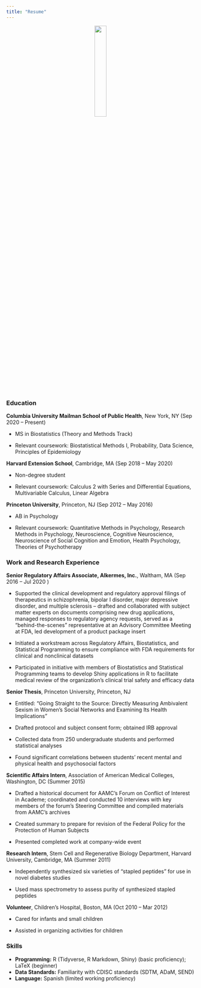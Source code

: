```yaml
---
title: "Resume"
---
```


<p align="center">
<img src="images/headshot.jpg" style="width:25%">
</p>

### Education

**Columbia University Mailman School of Public Health**, New York, NY (Sep 2020 -- Present)

* MS in Biostatistics (Theory and Methods Track)

* Relevant coursework: Biostatistical Methods I, Probability, Data Science, Principles of Epidemiology

**Harvard Extension School**, Cambridge, MA (Sep 2018 -- May 2020)

* Non-degree student

* Relevant coursework: Calculus 2 with Series and Differential Equations, Multivariable Calculus, Linear Algebra

**Princeton University**, Princeton, NJ (Sep 2012 -- May 2016)

* AB in Psychology

* Relevant coursework: Quantitative Methods in Psychology, Research Methods in Psychology, Neuroscience, Cognitive Neuroscience, Neuroscience of Social Cognition and Emotion, Health Psychology, Theories of Psychotherapy

### Work and Research Experience

**Senior Regulatory Affairs Associate, Alkermes, Inc.**, Waltham, MA (Sep 2016 -- Jul 2020 )

* Supported the clinical development and regulatory approval filings of therapeutics in schizophrenia, bipolar I disorder, major depressive disorder, and multiple sclerosis -- drafted and collaborated with subject matter experts on documents comprising new drug applications, managed responses to regulatory agency requests, served as a “behind-the-scenes” representative at an Advisory Committee Meeting at FDA, led development of a product package insert

*	Initiated a workstream across Regulatory Affairs, Biostatistics, and Statistical Programming to ensure compliance with FDA requirements for clinical and nonclinical datasets

*	Participated in initiative with members of Biostatistics and Statistical Programming teams to develop Shiny applications in R to facilitate medical review of the organization’s clinical trial safety and efficacy data

**Senior Thesis**, Princeton University, Princeton, NJ

*	Entitled: “Going Straight to the Source: Directly Measuring Ambivalent Sexism in Women’s Social Networks and Examining Its Health Implications”

*	Drafted protocol and subject consent form; obtained IRB approval

*	Collected data from 250 undergraduate students and performed statistical analyses

*	Found significant correlations between students’ recent mental and physical health and psychosocial factors


**Scientific Affairs Intern**, Association of American Medical Colleges, Washington, DC (Summer 2015)

* Drafted a historical document for AAMC’s Forum on Conflict of Interest in Academe; coordinated and conducted 10 interviews with key members of the forum’s Steering Committee and compiled materials from AAMC’s archives

* Created summary to prepare for revision of the Federal Policy for the Protection of Human Subjects 

* Presented completed work at company-wide event

**Research Intern**, Stem Cell and Regenerative Biology Department, Harvard University, Cambridge, MA	(Summer 2011)

*	Independently synthesized six varieties of “stapled peptides” for use in novel diabetes studies

*	Used mass spectrometry to assess purity of synthesized stapled peptides

**Volunteer**, Children’s Hospital, Boston, MA (Oct 2010 -- Mar 2012)

* Cared for infants and small children

* Assisted in organizing activities for children

### Skills

* **Programming:** R (Tidyverse, R Markdown, Shiny) (basic proficiency); LaTeX (beginner)
* **Data Standards:** Familiarity with CDISC standards (SDTM, ADaM, SEND)
* **Language:** Spanish (limited working proficiency)